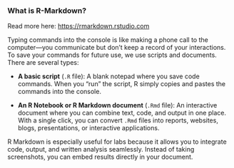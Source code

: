 
### What is R-Markdown? 

Read more here: <https://rmarkdown.rstudio.com>

Typing commands into the console is like making a phone call to the computer—you communicate but don't keep a record of your interactions. To save your commands for future use, we use scripts and documents. There are several types:

-   **A basic script** (`.R` file): A blank notepad where you save code commands. When you "run" the script, R simply
    copies and pastes the commands into the console.

-   **An R Notebook or R Markdown document** (`.Rmd` file): An interactive document where you can combine text, code,
    and output in one place. With a single click, you can convert `.Rmd` files into reports, websites, blogs,
    presentations, or interactive applications.

R Markdown is especially useful for labs because it allows you to integrate code, output, and written analysis seamlessly. Instead of taking screenshots, you can embed results directly in your document.